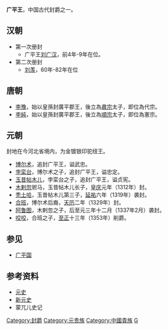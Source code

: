 '''广平王'''，中国古代封爵之一。
==汉朝==
*第一次册封 
**广平王[[刘广汉|刘广汉]]，前4年-9年在位。
*第二次册封 
**[[刘羡_(陈王)|刘羡]]，60年-82年在位

==唐朝==
*[[唐代宗|李豫]]，始以皇孫封廣平郡王，後立為[[唐肅宗|肅宗]]太子，即位為代宗。
*[[唐憲宗|李純]]，始以皇孫封廣平郡王，後立為[[唐順宗|順宗]]太子，即位為憲宗。

==元朝==
封地在今河北省境内，为金镀银印驼纽王。
*[[博尔术|博尔术]]，追封广平王，谥武忠。
*[[孛栾台|孛栾台]]，博尔术之子，追封广平王，谥忠定。
*[[玉昔帖木儿|玉昔帖木儿]]，孛栾台之子，追封广平王，谥贞宪。
*[[木剌忽|木剌忽]]驸马，玉昔帖木儿长子，[[皇庆|皇庆]]元年（1312年）封。
*[[秃土哈|秃土哈]]，玉昔帖木儿第三子，[[延祐|延祐]]六年（1319年）袭封。
*[[合班|合班]]，博尔术后裔，[[天历|天历]]二年（1329年）封。
*[[阿鲁图|阿鲁图]]，木剌忽之子，后至元三年十二月（1337年2月）袭封。
*[[咬咬|咬咬]]，合班之子，[[至正|至正]]十三年（1353年）削爵。

==参见==
*[[广平国|广平国]]

==参考资料==
*[[元史|元史]]
*[[新元史|新元史]]
*蒙兀儿史记

[[Category:封爵|Category:封爵]]
[[Category:元贵族|Category:元贵族]]
[[Category:中國貴族|Category:中國貴族]]
[[Category:汉朝诸侯王封号|G]]
{{disambig|Cat=三字封號消歧義}}